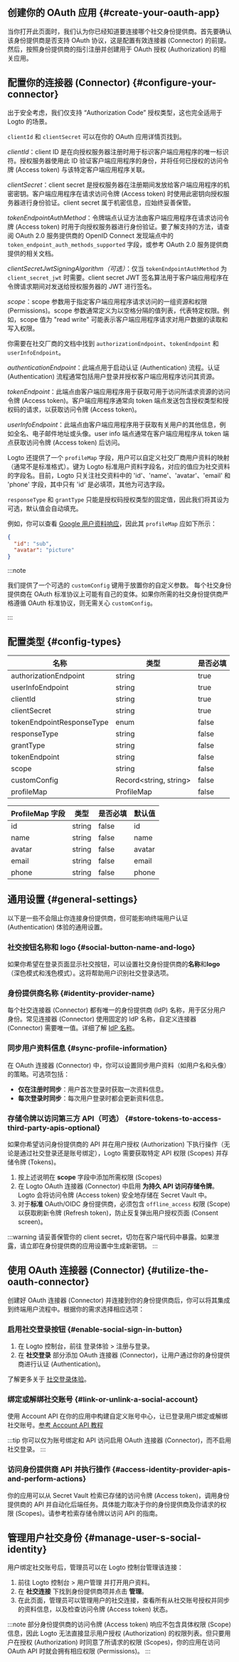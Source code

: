 ## 创建你的 OAuth 应用 \{#create-your-oauth-app}

当你打开此页面时，我们认为你已经知道要连接哪个社交身份提供商。首先要确认该身份提供商是否支持 OAuth 协议，这是配置有效连接器 (Connector) 的前提。然后，按照身份提供商的指引注册并创建用于 OAuth 授权 (Authorization) 的相关应用。

## 配置你的连接器 (Connector) \{#configure-your-connector}

出于安全考虑，我们仅支持 “Authorization Code” 授权类型，这也完全适用于 Logto 的场景。

`clientId` 和 `clientSecret` 可以在你的 OAuth 应用详情页找到。

_clientId_：client ID 是在向授权服务器注册时用于标识客户端应用程序的唯一标识符。授权服务器使用此 ID 验证客户端应用程序的身份，并将任何已授权的访问令牌 (Access token) 与该特定客户端应用程序关联。

_clientSecret_：client secret 是授权服务器在注册期间发放给客户端应用程序的机密密钥。客户端应用程序在请求访问令牌 (Access token) 时使用此密钥向授权服务器进行身份验证。client secret 属于机密信息，应始终妥善保管。

_tokenEndpointAuthMethod_：令牌端点认证方法由客户端应用程序在请求访问令牌 (Access token) 时用于向授权服务器进行身份验证。要了解支持的方法，请查阅 OAuth 2.0 服务提供商的 OpenID Connect 发现端点中的 `token_endpoint_auth_methods_supported` 字段，或参考 OAuth 2.0 服务提供商提供的相关文档。

_clientSecretJwtSigningAlgorithm（可选）_：仅当 `tokenEndpointAuthMethod` 为 `client_secret_jwt` 时需要。client secret JWT 签名算法用于客户端应用程序在令牌请求期间对发送给授权服务器的 JWT 进行签名。

_scope_：scope 参数用于指定客户端应用程序请求访问的一组资源和权限 (Permissions)。scope 参数通常定义为以空格分隔的值列表，代表特定权限。例如，scope 值为 "read write" 可能表示客户端应用程序请求对用户数据的读取和写入权限。

你需要在社交厂商的文档中找到 `authorizationEndpoint`、`tokenEndpoint` 和 `userInfoEndpoint`。

_authenticationEndpoint_：此端点用于启动认证 (Authentication) 流程。认证 (Authentication) 流程通常包括用户登录并授权客户端应用程序访问其资源。

_tokenEndpoint_：此端点由客户端应用程序用于获取可用于访问所请求资源的访问令牌 (Access token)。客户端应用程序通常向 token 端点发送包含授权类型和授权码的请求，以获取访问令牌 (Access token)。

_userInfoEndpoint_：此端点由客户端应用程序用于获取有关用户的其他信息，例如全名、电子邮件地址或头像。user info 端点通常在客户端应用程序从 token 端点获取访问令牌 (Access token) 后访问。

Logto 还提供了一个 `profileMap` 字段，用户可以自定义社交厂商用户资料的映射（通常不是标准格式）。键为 Logto 标准用户资料字段名，对应的值应为社交资料的字段名。目前，Logto 只关注社交资料中的 'id'、'name'、'avatar'、'email' 和 'phone' 字段，其中只有 'id' 是必填项，其他为可选字段。

`responseType` 和 `grantType` 只能是授权码授权类型的固定值，因此我们将其设为可选，默认值会自动填充。

例如，你可以查看 [Google 用户资料响应](https://developers.google.com/identity/openid-connect/openid-connect#an-id-tokens-payload)，因此其 `profileMap` 应如下所示：

```json
{
  "id": "sub",
  "avatar": "picture"
}
```

:::note

我们提供了一个可选的 `customConfig` 键用于放置你的自定义参数。
每个社交身份提供商在 OAuth 标准协议上可能有自己的变体。如果你所需的社交身份提供商严格遵循 OAuth 标准协议，则无需关心 `customConfig`。

:::

## 配置类型 \{#config-types}

| 名称                      | 类型                    | 是否必填 |
| ------------------------- | ----------------------- | -------- |
| authorizationEndpoint     | string                  | true     |
| userInfoEndpoint          | string                  | true     |
| clientId                  | string                  | true     |
| clientSecret              | string                  | true     |
| tokenEndpointResponseType | enum                    | false    |
| responseType              | string                  | false    |
| grantType                 | string                  | false    |
| tokenEndpoint             | string                  | false    |
| scope                     | string                  | false    |
| customConfig              | Record\<string, string> | false    |
| profileMap                | ProfileMap              | false    |

| ProfileMap 字段 | 类型   | 是否必填 | 默认值 |
| --------------- | ------ | -------- | ------ |
| id              | string | false    | id     |
| name            | string | false    | name   |
| avatar          | string | false    | avatar |
| email           | string | false    | email  |
| phone           | string | false    | phone  |

## 通用设置 \{#general-settings}

以下是一些不会阻止你连接身份提供商，但可能影响终端用户认证 (Authentication) 体验的通用设置。

### 社交按钮名称和 logo \{#social-button-name-and-logo}

如果你希望在登录页面显示社交按钮，可以设置社交身份提供商的**名称**和**logo**（深色模式和浅色模式）。这将帮助用户识别社交登录选项。

### 身份提供商名称 \{#identity-provider-name}

每个社交连接器 (Connector) 都有唯一的身份提供商 (IdP) 名称，用于区分用户身份。常见连接器 (Connector) 使用固定的 IdP 名称，自定义连接器 (Connector) 需要唯一值。详细了解 [IdP 名称](https://docs.logto.io/connectors/connector-data-structure#target-identity-provider-name)。

### 同步用户资料信息 \{#sync-profile-information}

在 OAuth 连接器 (Connector) 中，你可以设置同步用户资料（如用户名和头像）的策略。可选项包括：

- **仅在注册时同步**：用户首次登录时获取一次资料信息。
- **每次登录时同步**：每次用户登录时都会更新资料信息。

### 存储令牌以访问第三方 API（可选） \{#store-tokens-to-access-third-party-apis-optional}

如果你希望访问身份提供商的 API 并在用户授权 (Authorization) 下执行操作（无论是通过社交登录还是账号绑定），Logto 需要获取特定 API 权限 (Scopes) 并存储令牌 (Tokens)。

1. 按上述说明在 **scope** 字段中添加所需权限 (Scopes)
2. 在 Logto OAuth 连接器 (Connector) 中启用 **为持久 API 访问存储令牌**。Logto 会将访问令牌 (Access token) 安全地存储在 Secret Vault 中。
3. 对于**标准** OAuth/OIDC 身份提供商，必须包含 `offline_access` 权限 (Scope) 以获取刷新令牌 (Refresh token)，防止反复弹出用户授权页面 (Consent screen)。

:::warning
请妥善保管你的 client secret，切勿在客户端代码中暴露。如果泄露，请立即在身份提供商的应用设置中生成新密钥。
:::

## 使用 OAuth 连接器 (Connector) \{#utilize-the-oauth-connector}

创建好 OAuth 连接器 (Connector) 并连接到你的身份提供商后，你可以将其集成到终端用户流程中。根据你的需求选择相应选项：

### 启用社交登录按钮 \{#enable-social-sign-in-button}

1. 在 Logto 控制台，前往 <CloudLink to="/sign-in-experience/sign-up-and-sign-in">登录体验 > 注册与登录</CloudLink>。
2. 在 **社交登录** 部分添加 OAuth 连接器 (Connector)，让用户通过你的身份提供商进行认证 (Authentication)。

了解更多关于 [社交登录体验](https://docs.logto.io/end-user-flows/sign-up-and-sign-in/social-sign-in)。

### 绑定或解绑社交账号 \{#link-or-unlink-a-social-account}

使用 Account API 在你的应用中构建自定义账号中心，让已登录用户绑定或解绑社交账号。[参考 Account API 教程](https://docs.logto.io/end-user-flows/account-settings/by-account-api#link-a-new-social-connection)

:::tip
你可以仅为账号绑定和 API 访问启用 OAuth 连接器 (Connector)，而不启用社交登录。
:::

### 访问身份提供商 API 并执行操作 \{#access-identity-provider-apis-and-perform-actions}

你的应用可以从 Secret Vault 检索已存储的访问令牌 (Access token)，调用身份提供商的 API 并自动化后端任务。具体能力取决于你的身份提供商及你请求的权限 (Scopes)。请参考检索存储令牌以访问 API 的指南。

## 管理用户社交身份 \{#manage-user-s-social-identity}

用户绑定社交账号后，管理员可以在 Logto 控制台管理该连接：

1. 前往 <CloudLink to="/users">Logto 控制台 > 用户管理</CloudLink> 并打开用户资料。
2. 在 **社交连接** 下找到身份提供商项并点击 **管理**。
3. 在此页面，管理员可以管理用户的社交连接，查看所有从社交账号授权并同步的资料信息，以及检查访问令牌 (Access token) 状态。

:::note
部分身份提供商的访问令牌 (Access token) 响应不包含具体权限 (Scope) 信息，因此 Logto 无法直接显示用户授权 (Authorization) 的权限列表。但只要用户在授权 (Authorization) 时同意了所请求的权限 (Scopes)，你的应用在访问 OAuth API 时就会拥有相应权限 (Permissions)。
:::
